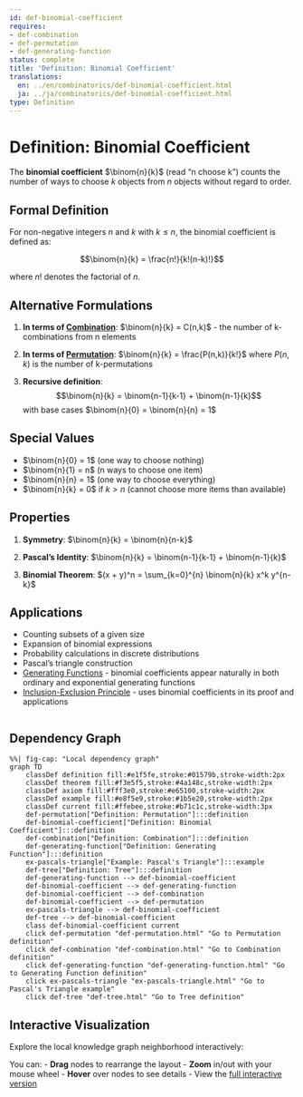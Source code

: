 ```yaml
---
id: def-binomial-coefficient
requires:
- def-combination
- def-permutation
- def-generating-function
status: complete
title: 'Definition: Binomial Coefficient'
translations:
  en: ../en/combinatorics/def-binomial-coefficient.html
  ja: ../ja/combinatorics/def-binomial-coefficient.html
type: Definition
---
```


# Definition: Binomial Coefficient

The **binomial coefficient** $\binom{n}{k}$ (read "n choose k") counts the number of ways to choose $k$ objects from $n$ objects without regard to order.

## Formal Definition

For non-negative integers $n$ and $k$ with $k \leq n$, the binomial coefficient is defined as:

$$\binom{n}{k} = \frac{n!}{k!(n-k)!}$$

where $n!$ denotes the factorial of $n$.

## Alternative Formulations

1. **In terms of [Combination](def-combination.qmd)**: $\binom{n}{k} = C(n,k)$ - the number of k-combinations from n elements

2. **In terms of [Permutation](def-permutation.qmd)**: $\binom{n}{k} = \frac{P(n,k)}{k!}$ where $P(n,k)$ is the number of k-permutations

3. **Recursive definition**:
   $$\binom{n}{k} = \binom{n-1}{k-1} + \binom{n-1}{k}$$
   with base cases $\binom{n}{0} = \binom{n}{n} = 1$

## Special Values

- $\binom{n}{0} = 1$ (one way to choose nothing)
- $\binom{n}{1} = n$ (n ways to choose one item)
- $\binom{n}{n} = 1$ (one way to choose everything)
- $\binom{n}{k} = 0$ if $k > n$ (cannot choose more items than available)

## Properties

1. **Symmetry**: $\binom{n}{k} = \binom{n}{n-k}$

2. **Pascal's Identity**: $\binom{n}{k} = \binom{n-1}{k-1} + \binom{n-1}{k}$

3. **Binomial Theorem**: $(x + y)^n = \sum_{k=0}^{n} \binom{n}{k} x^k y^{n-k}$

## Applications

- Counting subsets of a given size
- Expansion of binomial expressions
- Probability calculations in discrete distributions
- Pascal's triangle construction
- [Generating Functions](def-generating-function.qmd) - binomial coefficients appear naturally in both ordinary and exponential generating functions
- [Inclusion-Exclusion Principle](thm-inclusion-exclusion.qmd) - uses binomial coefficients in its proof and applications

```mermaid
```

## Dependency Graph

```mermaid
%%| fig-cap: "Local dependency graph"
graph TD
    classDef definition fill:#e1f5fe,stroke:#01579b,stroke-width:2px
    classDef theorem fill:#f3e5f5,stroke:#4a148c,stroke-width:2px
    classDef axiom fill:#fff3e0,stroke:#e65100,stroke-width:2px
    classDef example fill:#e8f5e9,stroke:#1b5e20,stroke-width:2px
    classDef current fill:#ffebee,stroke:#b71c1c,stroke-width:3px
    def-permutation["Definition: Permutation"]:::definition
    def-binomial-coefficient["Definition: Binomial Coefficient"]:::definition
    def-combination["Definition: Combination"]:::definition
    def-generating-function["Definition: Generating Function"]:::definition
    ex-pascals-triangle["Example: Pascal's Triangle"]:::example
    def-tree["Definition: Tree"]:::definition
    def-generating-function --> def-binomial-coefficient
    def-binomial-coefficient --> def-generating-function
    def-binomial-coefficient --> def-combination
    def-binomial-coefficient --> def-permutation
    ex-pascals-triangle --> def-binomial-coefficient
    def-tree --> def-binomial-coefficient
    class def-binomial-coefficient current
    click def-permutation "def-permutation.html" "Go to Permutation definition"
    click def-combination "def-combination.html" "Go to Combination definition"
    click def-generating-function "def-generating-function.html" "Go to Generating Function definition"
    click ex-pascals-triangle "ex-pascals-triangle.html" "Go to Pascal's Triangle example"
    click def-tree "def-tree.html" "Go to Tree definition"
```

## Interactive Visualization

Explore the local knowledge graph neighborhood interactively:

::: {.graph-viz data-id="def-binomial-coefficient" data-width="700" data-height="500"}
:::

You can:
- **Drag** nodes to rearrange the layout
- **Zoom** in/out with your mouse wheel
- **Hover** over nodes to see details
- View the [full interactive version](../../output/interactive/en/def-binomial-coefficient.html){target="_blank"}
